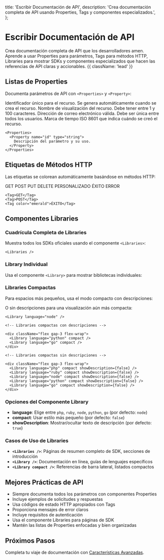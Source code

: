   title: 'Escribir Documentación de API',
  description:
    'Crea documentación completa de API usando Properties, Tags y componentes especializados.',
};

# Escribir Documentación de API

Crea documentación completa de API que los desarrolladores amen. Aprende a usar Properties para parámetros, Tags para métodos HTTP, Libraries para mostrar SDKs y componentes especializados que hacen las referencias de API claras y accionables. {{ className: 'lead' }}

## Listas de Properties

Documenta parámetros de API con `<Properties>` y `<Property>`:

<Properties>
  <Property name="id" type="string">
    Identificador único para el recurso. Se genera automáticamente cuando se crea el recurso.
  </Property>

<Property name="name" type="string">
  Nombre de visualización del recurso. Debe tener entre 1 y 100 caracteres.
</Property>

<Property name="email" type="string">
  Dirección de correo electrónico válida. Debe ser única entre todos los usuarios.
</Property>

  <Property name="created_at" type="timestamp">
    Marca de tiempo ISO 8601 que indica cuándo se creó el recurso.
  </Property>
</Properties>

```mdx
<Properties>
  <Property name="id" type="string">
    Descripción del parámetro y su uso.
  </Property>
</Properties>
```

## Etiquetas de Métodos HTTP

Las etiquetas se colorean automáticamente basándose en métodos HTTP:

<div className="flex gap-2 flex-wrap">
  <Tag>GET</Tag>
  <Tag>POST</Tag>
  <Tag>PUT</Tag>
  <Tag>DELETE</Tag>
  <Tag color="zinc">PERSONALIZADO</Tag>
  <Tag color="emerald">ÉXITO</Tag>
  <Tag color="rose">ERROR</Tag>
</div>

```mdx
<Tag>GET</Tag>
<Tag>POST</Tag>
<Tag color="emerald">ÉXITO</Tag>
```

## Componentes Libraries

### Cuadrícula Completa de Libraries

Muestra todos los SDKs oficiales usando el componente `<Libraries>`:

<Libraries />

```mdx
<Libraries />
```

### Library Individual

Usa el componente `<Library>` para mostrar bibliotecas individuales:

<Library language="node" />

### Libraries Compactas

Para espacios más pequeños, usa el modo compacto con descripciones:

<div className="flex gap-3 flex-wrap">
  <Library language="python" compact />
  <Library language="go" compact />
</div>

O sin descripciones para una visualización aún más compacta:

<div className="flex gap-3 flex-wrap">
  <Library language="php" compact showDescription={false} />
  <Library language="ruby" compact showDescription={false} />
  <Library language="node" compact showDescription={false} />
  <Library language="python" compact showDescription={false} />
  <Library language="go" compact showDescription={false} />
</div>

```mdx
<Library language="node" />

<!-- Libraries compactas con descripciones -->

<div className="flex gap-3 flex-wrap">
  <Library language="python" compact />
  <Library language="go" compact />
</div>

<!-- Libraries compactas sin descripciones -->

<div className="flex gap-3 flex-wrap">
  <Library language="php" compact showDescription={false} />
  <Library language="ruby" compact showDescription={false} />
  <Library language="node" compact showDescription={false} />
  <Library language="python" compact showDescription={false} />
  <Library language="go" compact showDescription={false} />
</div>
```

### Opciones del Componente Library

- **language**: Elige entre `php`, `ruby`, `node`, `python`, `go` (por defecto: `node`)
- **compact**: Usar estilo más pequeño (por defecto: `false`)
- **showDescription**: Mostrar/ocultar texto de descripción (por defecto: `true`)

### Casos de Uso de Libraries

- **`<Libraries />`**: Páginas de resumen completo de SDK, secciones de introducción
- **`<Library />`**: Documentación en línea, guías de lenguajes específicos
- **`<Library compact />`**: Referencias de barra lateral, listados compactos

## Mejores Prácticas de API

- Siempre documenta todos los parámetros con componentes Properties
- Incluye ejemplos de solicitudes y respuestas
- Usa códigos de estado HTTP apropiados con Tags
- Proporciona mensajes de error claros
- Incluye requisitos de autenticación
- Usa el componente Libraries para páginas de SDK
- Mantén las listas de Properties enfocadas y bien organizadas

## Próximos Pasos

Completa tu viaje de documentación con [Características Avanzadas](/writing-advanced).
